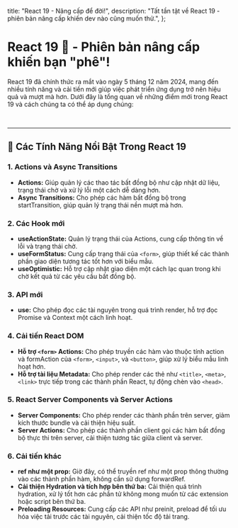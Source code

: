 
  title: "React 19 - Nâng cấp để đời!",
  description:
    "Tất tần tật về React 19 - phiên bản nâng cấp khiến dev nào cũng muốn thử.",
};

# React 19 🚀 - Phiên bản nâng cấp khiến bạn "phê"!

React 19 đã chính thức ra mắt vào ngày 5 tháng 12 năm 2024, mang đến nhiều tính năng và cải tiến mới giúp việc phát triển ứng dụng trở nên hiệu quả và mượt mà hơn. Dưới đây là tổng quan về những điểm mới trong React 19 và cách chúng ta có thể áp dụng chúng:

<br />

---

## 🌟 Các Tính Năng Nổi Bật Trong React 19

### 1. Actions và Async Transitions

- **Actions:** Giúp quản lý các thao tác bất đồng bộ như cập nhật dữ liệu, trạng thái chờ và xử lý lỗi một cách dễ dàng hơn.
- **Async Transitions:** Cho phép các hàm bất đồng bộ trong startTransition, giúp quản lý trạng thái nền mượt mà hơn.

### 2. Các Hook mới

- **useActionState:** Quản lý trạng thái của Actions, cung cấp thông tin về lỗi và trạng thái chờ.
- **useFormStatus:** Cung cấp trạng thái của `<form>`, giúp thiết kế các thành phần giao diện tương tác tốt hơn với biểu mẫu.
- **useOptimistic:** Hỗ trợ cập nhật giao diện một cách lạc quan trong khi chờ kết quả từ các yêu cầu bất đồng bộ.

### 3. API mới

- **use:** Cho phép đọc các tài nguyên trong quá trình render, hỗ trợ đọc Promise và Context một cách linh hoạt.

### 4. Cải tiến React DOM

- **Hỗ trợ `<form>` Actions:** Cho phép truyền các hàm vào thuộc tính action và formAction của `<form>`, `<input>`, và `<button>`, giúp xử lý biểu mẫu linh hoạt hơn.
- **Hỗ trợ tài liệu Metadata:** Cho phép render các thẻ như `<title>`, `<meta>`, `<link>` trực tiếp trong các thành phần React, tự động chèn vào `<head>`.

### 5. React Server Components và Server Actions

- **Server Components:** Cho phép render các thành phần trên server, giảm kích thước bundle và cải thiện hiệu suất.
- **Server Actions:** Cho phép các thành phần client gọi các hàm bất đồng bộ thực thi trên server, cải thiện tương tác giữa client và server.

### 6. Cải tiến khác

- **ref như một prop:** Giờ đây, có thể truyền ref như một prop thông thường vào các thành phần hàm, không cần sử dụng forwardRef.
- **Cải thiện Hydration và tích hợp bên thứ ba:** Cải thiện quá trình hydration, xử lý tốt hơn các phần tử không mong muốn từ các extension hoặc script bên thứ ba.
- **Preloading Resources:** Cung cấp các API như preinit, preload để tối ưu hóa việc tải trước các tài nguyên, cải thiện tốc độ tải trang.
